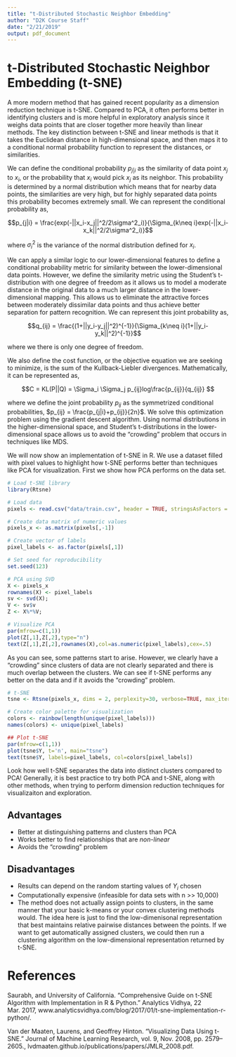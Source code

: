 ```yaml
---
title: "t-Distributed Stochastic Neighbor Embedding"
author: "D2K Course Staff"
date: "2/21/2019"
output: pdf_document
---
```


# t-Distributed Stochastic Neighbor Embedding (t-SNE)

A more modern method that has gained recent popularity as a dimension reduction technique is t-SNE. Compared to PCA, it often performs better in identifying clusters and is more helpful in exploratory analysis since it weighs data points that are closer together more heavily than linear methods. The key distinction between t-SNE and linear methods is that it takes the Euclidean distance in high-dimensional space, and then maps it to a conditional normal probability function to represent the distances, or similarities. 

We can define the conditional probability $p_{j|i}$ as the similarity of data point $x_j$ to $x_i$, or the probability that $x_i$ would pick $x_j$ as its neighbor. This probability is determined by a normal distribution which means that for nearby data points, the similarities are very high, but for highly separated data points this probability becomes extremely small. We can represent the conditional probability as,

$$p_{j|i} = \frac{exp(-||x_i-x_j||^2/2\sigma^2_i)}{\Sigma_{k\neq i}exp(-||x_i-x_k||^2/2\sigma^2_i)}$$

where $\sigma^2_i$ is the variance of the normal distribution defined for $x_i$.

We can apply a similar logic to our lower-dimensional features to define a conditional probability metric for similarity between the lower-dimensional data points. However, we define the similarity metric using the Student's t-distribution with one degree of freedom as it allows us to model a moderate distance in the original data to a much larger distance in the lower-dimensional mapping. This allows us to eliminate the attractive forces between moderately dissimilar data points and thus achieve better separation for pattern recognition. We can represent this joint probability as, 

$$q_{ij} = \frac{(1+||y_i-y_j||^2)^{-1}}{\Sigma_{k\neq i}(1+||y_i-y_k||^2)^{-1}}$$

where we there is only one degree of freedom.  

We also define the cost function, or the objective equation we are seeking to minimize, is the sum of the Kullback-Liebler divergences. Mathematically, it can be represented as,

$$C = KL(P||Q) = \Sigma_i \Sigma_j p_{ij}log\frac{p_{ij}}{q_{ij}} $$

where we define the joint probability $p_{ij}$ as the symmetrized conditional probabilities, $p_{ij} = \frac{p_{j|i}+p_{ij}}{2n}$. We solve this optimization problem using the gradient descent algorithm. Using normal distributions in the higher-dimensional space, and Student's t-distributions in the lower-dimensional space allows us to avoid the "crowding" problem that occurs in techniques like MDS. 

We will now show an implementation of t-SNE in R. We use a dataset filled with pixel values to highlight how t-SNE performs better than techniques like PCA for visualization. First we show how PCA performs on the data set.

```r
# Load t-SNE library
library(Rtsne)

# Load data
pixels <- read.csv("data/train.csv", header = TRUE, stringsAsFactors = FALSE)

# Create data matrix of numeric values
pixels_x <- as.matrix(pixels[,-1])

# Create vector of labels
pixel_labels <- as.factor(pixels[,1])

# Set seed for reproducibility
set.seed(123)

# PCA using SVD
X <- pixels_x
rownames(X) <- pixel_labels
sv <- svd(X);
V <- sv$v
Z <- X%*%V;

# Visualize PCA
par(mfrow=c(1,1))
plot(Z[,1],Z[,2],type="n")
text(Z[,1],Z[,2],rownames(X),col=as.numeric(pixel_labels),cex=.5)
```

As you can see, some patterns start to arise. However, we clearly have a "crowding" since clusters of data are not clearly separated and there is much overlap between the clusters. We can see if t-SNE performs any better on the data and if it avoids the "crowding" problem.

```r
# t-SNE
tsne <- Rtsne(pixels_x, dims = 2, perplexity=30, verbose=TRUE, max_iter = 500)

# Create color palette for visualization
colors <- rainbow(length(unique(pixel_labels)))
names(colors) <- unique(pixel_labels)

## Plot t-SNE
par(mfrow=c(1,1))
plot(tsne$Y, t='n', main="tsne")
text(tsne$Y, labels=pixel_labels, col=colors[pixel_labels])
```

Look how well t-SNE separates the data into distinct clusters compared to PCA! Generally, it is best practice to try both PCA and t-SNE, along with other methods, when trying to perform dimension reduction techniques for visualizaiton and exploration.

## Advantages

- Better at distinguishing patterns and clusters than PCA
- Works better to find relationships that are *non-linear*
- Avoids the "crowding" problem

## Disadvantages

- Results can depend on the random starting values of $Y_i$ chosen
- Computationally expensive (infeasible for data sets with n >> 10,000)
- The method does not actually assign points to clusters, in the same manner that your basic k-means or your convex clustering methods would. The idea here is just to find the low-dimenisonal representation that best maintains relative pairwise distances between the points. If we want to get automatically assigned clusters, we could then run a clustering algorithm on the low-dimensional representation returned by t-SNE.

# References

Saurabh, and University of California. “Comprehensive Guide on t-SNE Algorithm with Implementation in R & Python.” Analytics Vidhya, 22 Mar. 2017, www.analyticsvidhya.com/blog/2017/01/t-sne-implementation-r-python/.

Van der Maaten, Laurens, and Geoffrey Hinton. “Visualizing Data Using t-SNE.” Journal of Machine Learning Research, vol. 9, Nov. 2008, pp. 2579–2605., lvdmaaten.github.io/publications/papers/JMLR_2008.pdf.
